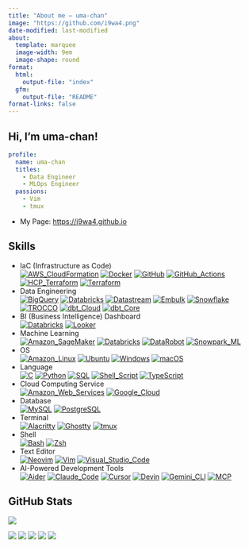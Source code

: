 ```yaml
---
title: "About me – uma-chan"
image: "https://github.com/i9wa4.png"
date-modified: last-modified
about:
  template: marquee
  image-width: 9em
  image-shape: round
format:
  html:
    output-file: "index"
  gfm:
    output-file: "README"
format-links: false
---
```


## Hi, I'm uma-chan!

```.yaml
profile:
  name: uma-chan
  titles:
    - Data Engineer
    - MLOps Engineer
  passions:
    - Vim
    - tmux
```

- My Page: <https://i9wa4.github.io>

## Skills

<!-- <https://simpleicons.org> -->

- IaC (Infrastructure as Code)<br>
    [![AWS_CloudFormation](https://img.shields.io/badge/AWS_CloudFormation-232F3E.svg?logo=amazonwebservices&logoColor=white)](https://shields.io)
    [![Docker](https://img.shields.io/badge/Docker-1488C6.svg?logo=docker&logoColor=white)](https://shields.io)
    [![GitHub](https://img.shields.io/badge/GitHub-181717.svg?logo=github&logoColor=white)](https://shields.io)
    [![GitHub_Actions](https://img.shields.io/badge/GitHub_Actions-2088FF.svg?logo=githubactions&logoColor=white)](https://shields.io)
    [![HCP_Terraform](https://img.shields.io/badge/HCP_Terraform-844FBA.svg?logo=terraform&logoColor=white)](https://shields.io)
    [![Terraform](https://img.shields.io/badge/Terraform-844FBA.svg?logo=terraform&logoColor=white)](https://shields.io)
- Data Engineering<br>
    [![BigQuery](https://img.shields.io/badge/BigQuery-669DF6.svg?logo=googlebigquery&logoColor=white)](https://shields.io)
    [![Databricks](https://img.shields.io/badge/Databricks-FF3621.svg?logo=databricks&logoColor=white)](https://shields.io)
    [![Datastream](https://img.shields.io/badge/Datastream-185ABC.svg?logo=googlecloud&logoColor=white)](https://shields.io)
    [![Embulk](https://img.shields.io/badge/Embulk-EF4319.svg?logoColor=white)](https://shields.io)
    [![Snowflake](https://img.shields.io/badge/Snowflake-29B5E8.svg?logo=snowflake&logoColor=white)](https://shields.io)
    [![TROCCO](https://img.shields.io/badge/TROCCO-808080.svg?logoColor=white)](https://shields.io)
    [![dbt_Cloud](https://img.shields.io/badge/dbt_Cloud-FF694B.svg?logo=dbt&logoColor=white)](https://shields.io)
    [![dbt_Core](https://img.shields.io/badge/dbt_Core-FF694B.svg?logo=dbt&logoColor=white)](https://shields.io)
- BI (Business Intelligence) Dashboard<br>
    [![Databricks](https://img.shields.io/badge/Databricks-FF3621.svg?logo=databricks&logoColor=white)](https://shields.io)
    [![Looker](https://img.shields.io/badge/Looker-4285F4?logo=looker&logoColor=white)](https://shields.io)
- Machine Learning<br>
    [![Amazon_SageMaker](https://img.shields.io/badge/Amazon_SageMaker-232F3E.svg?logo=amazonwebservices&logoColor=white)](https://shields.io)
    [![Databricks](https://img.shields.io/badge/Databricks-FF3621.svg?logo=databricks&logoColor=white)](https://shields.io)
    [![DataRobot](https://img.shields.io/badge/DataRobot-00B2FF.svg?logoColor=white)](https://shields.io)
    [![Snowpark_ML](https://img.shields.io/badge/Snowpark_ML-29B5E8.svg?logo=snowflake&logoColor=white)](https://shields.io)
- OS<br>
    [![Amazon_Linux](https://img.shields.io/badge/Amazon_Linux-232F3E.svg?logo=amazonwebservices&logoColor=white)](https://shields.io)
    [![Ubuntu](https://img.shields.io/badge/Ubuntu-E95420.svg?logo=ubuntu&logoColor=white)](https://shields.io)
    [![Windows](https://img.shields.io/badge/Windows-808080.svg?logoColor=white)](https://shields.io)
    [![macOS](https://img.shields.io/badge/macOS-000000.svg?logo=apple&logoColor=white)](https://shields.io)
- Language<br>
    [![C](https://img.shields.io/badge/C-A8B9CC.svg?logo=c&logoColor=white)](https://shields.io)
    [![Python](https://img.shields.io/badge/Python-3776AB.svg?logo=python&logoColor=white)](https://shields.io)
    [![SQL](https://img.shields.io/badge/SQL-808080.svg?logoColor=white)](https://shields.io)
    [![Shell_Script](https://img.shields.io/badge/Shell_Script-808080.svg?logoColor=white)](https://shields.io)
    [![TypeScript](https://img.shields.io/badge/TypeScript-3178C6.svg?logo=typescript&logoColor=white)](https://shields.io)
- Cloud Computing Service<br>
    [![Amazon_Web_Services](https://img.shields.io/badge/Amazon_Web_Services-232F3E.svg?logo=amazonwebservices&logoColor=white)](https://shields.io)
    [![Google_Cloud](https://img.shields.io/badge/Google_Cloud-4285F4.svg?logo=googlecloud&logoColor=white)](https://shields.io)
- Database<br>
    [![MySQL](https://img.shields.io/badge/MySQL-4479A1.svg?logo=mysql&logoColor=white)](https://shields.io)
    [![PostgreSQL](https://img.shields.io/badge/PostgreSQL-4169E1.svg?logo=postgresql&logoColor=white)](https://shields.io)
- Terminal<br>
    [![Alacritty](https://img.shields.io/badge/Alacritty-F46D01.svg?logo=alacritty&logoColor=white)](https://shields.io)
    [![Ghostty](https://img.shields.io/badge/Ghostty-808080.svg?logoColor=white)](https://shields.io)
    [![tmux](https://img.shields.io/badge/tmux-1BB91F.svg?logo=tmux&logoColor=white)](https://shields.io)
- Shell<br>
    [![Bash](https://img.shields.io/badge/Bash-4EAA25?logo=gnubash&logoColor=white)](https://shields.io)
    [![Zsh](https://img.shields.io/badge/Zsh-F15A24.svg?logo=zsh&logoColor=white)](https://shields.io)
- Text Editor<br>
    [![Neovim](https://img.shields.io/badge/Neovim-57A143.svg?logo=neovim&logoColor=white)](https://shields.io)
    [![Vim](https://img.shields.io/badge/Vim-019733.svg?logo=vim&logoColor=white)](https://shields.io)
    [![Visual_Studio_Code](https://img.shields.io/badge/Visual_Studio_Code-0098FF.svg?logoColor=white)](https://shields.io)
- AI-Powered Development Tools<br>
    [![Aider](https://img.shields.io/badge/Aider-808080.svg?logoColor=white)](https://shields.io)
    [![Claude_Code](https://img.shields.io/badge/Claude_Code-D97757.svg?logo=claude&logoColor=white)](https://shields.io)
    [![Cursor](https://img.shields.io/badge/Cursor-808080.svg?logoColor=white)](https://shields.io)
    [![Devin](https://img.shields.io/badge/Devin-808080.svg?logoColor=white)](https://shields.io)
    [![Gemini_CLI](https://img.shields.io/badge/Gemini_CLI-8E75B2.svg?logo=googlegemini&logoColor=white)](https://shields.io)
    [![MCP](https://img.shields.io/badge/MCP-808080.svg?logoColor=white)](https://shields.io)

## GitHub Stats

<div align="left">
  <a href="https://github.com/antonkomarev/github-profile-views-counter">
    <img src="https://komarev.com/ghpvc/?username=i9wa4&label=GitHub_Profile_Views"/>
  </a>
</div>

<!-- <div align="left">                                                                                                                                                                      -->
<!--   <a href="https://github.com/anuraghazra/github-readme-stats">                                                                                                                         -->
<!--     <img src="https://github-readme-stats.vercel.app/api?username=i9wa4&include_all_commits=true&hide_border=true&theme=transparent&hide=contribs&show_icons=true&number_format=long"/> -->
<!--   </a>                                                                                                                                                                                  -->
<!-- </div>                                                                                                                                                                                  -->

<!-- <div align="left">                                                                                                                                                                                                     -->
<!--   <a href="https://github.com/anuraghazra/github-readme-stats">                                                                                                                                                        -->
<!--     <img src="https://github-readme-stats.vercel.app/api/top-langs/?username=i9wa4&include_all_commits=true&hide_border=true&theme=transparent&layout=normal&langs_count=10&hide=HTML,JavaScript,Jupyter%20Notebook"/> -->
<!--   </a>                                                                                                                                                                                                                 -->
<!-- </div>                                                                                                                                                                                                                 -->

[![](https://raw.githubusercontent.com/i9wa4/github-profile-summary-cards/main/profile-summary-card-output/transparent/0-profile-details.svg)](https://github.com/vn7n24fzkq/github-profile-summary-cards)
[![](https://raw.githubusercontent.com/i9wa4/github-profile-summary-cards/main/profile-summary-card-output/transparent/1-repos-per-language.svg)](https://github.com/vn7n24fzkq/github-profile-summary-cards) [![](https://raw.githubusercontent.com/i9wa4/github-profile-summary-cards/main/profile-summary-card-output/transparent/2-most-commit-language.svg)](https://github.com/vn7n24fzkq/github-profile-summary-cards)
[![](https://raw.githubusercontent.com/i9wa4/github-profile-summary-cards/main/profile-summary-card-output/transparent/3-stats.svg)](https://github.com/vn7n24fzkq/github-profile-summary-cards) [![](https://raw.githubusercontent.com/i9wa4/github-profile-summary-cards/main/profile-summary-card-output/transparent/4-productive-time.svg)](https://github.com/vn7n24fzkq/github-profile-summary-cards)
